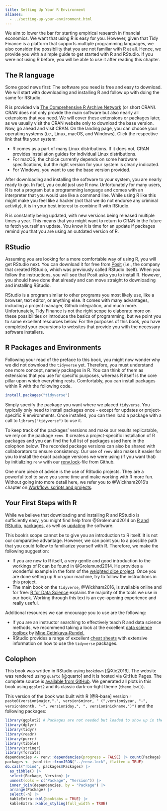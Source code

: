 ```yaml
---
title: Setting Up Your R Environment
aliases: 
  - ../setting-up-your-environment.html
---
```


We aim to lower the bar for starting empirical research in financial economics. We want that using R is easy for you. However, given that Tidy Finance is a platform that supports multiple programming languages, we also consider the possibility that you are not familiar with R at all. Hence, we provide you with a simple guide to get started with R and RStudio. If you were not using R before, you will be able to use it after reading this chapter.

## The R language

Some good news first: The software you need is free and easy to download. We will start with downloading and installing R and follow up with doing the same for RStudio.

R is provided via [The Comprehensive R Archive Network](https://cran.r-project.org/) (or short CRAN). CRAN does not only provide the main software but also nearly all extensions that you need. We will cover these extensions or packages later, as we usually visit the CRAN website only to download the base version. Now, go ahead and visit CRAN. On the landing page, you can choose your operating systems (i.e., Linux, macOS, and Windows). Click the respective link that fits your system:\index{CRAN}

- R comes as a part of many Linux distributions. If it does not, CRAN provides installation guides for individual Linux distributions.
- For macOS, the choice currently depends on some hardware specifications, but the right version for your system is clearly indicated.
- For Windows, you want to use the base version provided.

After downloading and installing the software to your system, you are nearly ready to go. In fact, you could just use R now. Unfortunately for many users, R is not a program but a programming language and comes with an interpreter that you would use like a command line. While using R like this might make you feel like a hacker (not that we do not endorse any criminal activity), it is in your best interest to combine R with RStudio.

R is constantly being updated, with new versions being released multiple times a year. This means that you might want to return to CRAN in the future to fetch yourself an update. You know it is time for an update if packages remind you that you are using an outdated version of R. 

## RStudio

Assuming you are looking for a more comfortable way of using R, you will get RStudio next. You can download it for free from [Posit](https://posit.co/download/rstudio-desktop/) (i.e., the company that created RStudio, which was previously called RStudio itself). When you follow the instructions, you will see that Posit asks you to install R. However, you should have done that already and can move straight to downloading and installing RStudio.\index{RStudio}

RStudio is a program similar to other programs you most likely use, like a browser, text editor, or anything else. It comes with many advantages, including a project manager, Github integration, and much more. Unfortunately, Tidy Finance is not the right scope to elaborate more on these possibilities or introduce the basics of programming, but we point you to some excellent resources below. For the purposes of this book, you have completed your excursions to websites that provide you with the necessary software installers.

## R Packages and Environments

Following your read of the preface to this book, you might now wonder why we did not download the `tidyverse` yet. Therefore, you must understand one more concept, namely packages in R.\index{Packages} You can think of them as extensions that you use for specific purposes, whereas R itself is the core pillar upon which everything rests. Comfortably, you can install packages within R with the following code. 

```r
install.packages("tidyverse")
```

Simply specify the package you want where we placed `tidyverse`. You typically only need to install packages once - except for updates or project-specific R environments. Once installed, you can then load a package with a call to `library("tidyverse")` to use it.

To keep track of the packages' versions and make our results replicatable, we rely on the package `renv`. It creates a project-specific installation of R packages and you can find the full list of packages used here in the colophon below. The recorded package versions can also be shared with collaborators to ensure consistency. Our use of `renv` also makes it easier for you to install the exact package versions we were using (if you want that) by initializing `renv` with our [renv.lock](https://github.com/tidy-finance/website/blob/main/renv.lock)-file from Github.\index{Packages:renv} \index{Github}

One more piece of advice is the use of RStudio projects. They are a powerful tool to save you some time and make working with R more fun. Without going into more detail here, we refer you to @Wickham2016's chapter on [Workflow: scripts and projects](https://r4ds.hadley.nz/workflow-scripts.html).\index{RStudio!Projects}

## Your First Steps with R

While we believe that downloading and installing R and RStudio is sufficiently easy, you might find help from @Grolemund2014 on [R and RStudio](https://rstudio-education.github.io/hopr/starting.html), [packages](https://rstudio-education.github.io/hopr/packages2.html), as well as [updating](https://rstudio-education.github.io/hopr/updating.html) the software.

This book's scope cannot be to give you an introduction to R itself. It is not our comparative advantage. However, we can point you to a possible path that you could follow to familiarize yourself with R. Therefore, we make the following suggestion:

-   If you are new to R itself, a very gentle and good introduction to the workings of R can be found in @Grolemund2014. He provides a wonderful example in the form of the [weighted dice project](https://rstudio-education.github.io/hopr/project-1-weighted-dice.html). Once you are done setting up R on your machine, try to follow the instructions in this project.
-   The main book on the `tidyverse`, @Wickham2016, is available online and for free: [R for Data Science](https://r4ds.had.co.nz/introduction.html) explains the majority of the tools we use in our book. Working through this text is an eye-opening experience and really useful.\index{tidyverse}

Additional resources we can encourage you to use are the following:

-   If you are an instructor searching to effectively teach R and data science methods, we recommend taking a look at the excellent [data science toolbox](https://datasciencebox.org/) by [Mine Cetinkaya-Rundel.](https://mine-cr.com/about/)
-   RStudio provides a range of excellent [cheat sheets](https://www.rstudio.com/resources/cheatsheets/) with extensive information on how to use the `tidyverse` packages.\index{tidyverse} \index{RStudio:Cheat sheets}

## Colophon

This book was written in RStudio using `bookdown` [@Xie2016]. The website was rendered using `quarto` [@quarto] and it is hosted via GitHub Pages.
The complete source is [available from GitHub](https://github.com/tidy-finance/website).\index{Bookdown} \index{Github} \index{Quarto} We generated all plots in this book using `ggplot2` and its classic dark-on-light theme (`theme_bw()`).\index{ggplot2 theme}

This version of the book was built with R [@R-base] version `r paste0(version$major,".", version$minor, " (",version$year, "-", version$month, "-", version$day,", ", version$nickname,")")` and the following packages: \index{Colophon}

```r
library(ggplot2) # Packages are not needed but loaded to show up in the colophon
library(dplyr)
library(tidyr)
library(readr)
library(purrr)
library(tibble)
library(stringr)
library(forcats)
dependencies <- renv::dependencies(progress = FALSE) |> count(Package)
packages <- jsonlite::fromJSON("../renv.lock", flatten = TRUE)
do.call("rbind", packages$Packages) |>
  as_tibble() |>
  select(Package, Version) |>
  unnest(cols = c("Package", "Version")) |>
  inner_join(dependencies, by = "Package") |>
  arrange(Package) |>
  select(-n) |>
  kableExtra::kbl(booktabs = TRUE) |> 
  kableExtra::kable_styling(full_width = TRUE)
```
